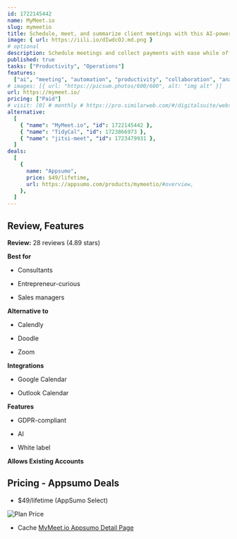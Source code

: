 ```yaml
---
id: 1722145442
name: MyMeet.io
slug: mymeetio
title: Schedule, meet, and summarize client meetings with this AI-powered platform
image: { url: https://iili.io/dIwdcOJ.md.png }
# optional
description: Schedule meetings and collect payments with ease while offering secure, fully branded video meetings. Get AI-powered meeting summaries with a comprehensive recap of discussions
published: true
tasks: ["Productivity", "Operations"]
features:
  ["ai", "meeting", "automation", "productivity", "collaboration", "analytics"]
# images: [{ url: "https://picsum.photos/600/600", alt: "img alt" }]
url: https://mymeet.io/
pricing: ["Paid"]
# visit: [0] # monthly # https://pro.similarweb.com/#/digitalsuite/websiteanalysis/home
alternative:
  [
    { "name": "MyMeet.io", "id": 1722145442 },
    { "name": "TidyCal", "id": 1723866973 },
    { "name": "jitsi-meet", "id": 1723479931 },
  ]
deals:
  [
    {
      name: "Appsumo",
      price: $49/lifetime,
      url: https://appsumo.com/products/mymeetio/#overview,
    },
  ]
---
```


## Review, Features

**Review:** 28 reviews (4.89 stars)

**Best for**

- Consultants

- Entrepreneur-curious

- Sales managers

**Alternative to**

- Calendly

- Doodle

- Zoom

**Integrations**

- Google Calendar

- Outlook Calendar

**Features**

- GDPR-compliant

- AI

- White label

**Allows Existing Accounts**

## Pricing - Appsumo Deals

- $49/lifetime (AppSumo Select)

<Img src="https://iili.io/dIwMYMJ.png" alt="Plan Price" />

- Cache [MyMeet.io Appsumo Detail Page](https://iili.io/dIwMjMG.png)
